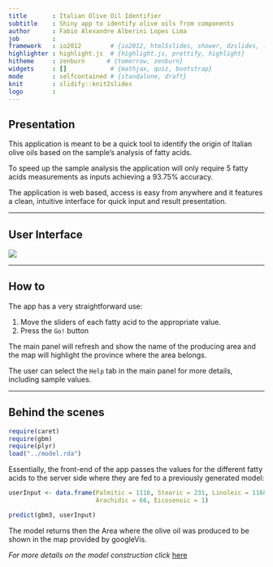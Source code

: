 ```yaml
---
title       : Italian Olive Oil Identifier
subtitle    : Shiny app to identify olive oils from components
author      : Fabio Alexandre Alberini Lopes Lima
job         : 
framework   : io2012        # {io2012, html5slides, shower, dzslides, ...}
highlighter : highlight.js  # {highlight.js, prettify, highlight}
hitheme     : zenburn      # {tomorrow, zenburn}
widgets     : []            # {mathjax, quiz, bootstrap}
mode        : selfcontained # {standalone, draft}
knit        : slidify::knit2slides
logo        : 
---
```


## Presentation

This application is meant to be a quick tool to identify the origin of Italian olive oils based on the sample's analysis of fatty acids.

To speed up the sample analysis the application will only require 5 fatty acids measurements as inputs achieving a 93.75% accuracy.

The application is web based, access is easy from anywhere and it features a clean, intuitive  interface for quick input and result presentation.



---

## User Interface

![](./assets/img/Screenshot_web.png)

---

## How to

The app has a very straightforward use:

1. Move the sliders of each fatty acid to the appropriate value.
2. Press the `Go!` button
  

The main panel will refresh and show the name of the producing area and the map will highlight the province where the area belongs.
  

The user can select the `Help` tab in the main panel for more details, including sample values.

---

## Behind the scenes

```r
require(caret)
require(gbm)
require(plyr)
load("../model.rda")
```

Essentially, the front-end of the app passes the values for the different fatty acids to the  server side where they are fed to a previously generated model:

```r
userInput <- data.frame(Palmitic = 1116, Stearic = 231, Linoleic = 1168, 
                        Arachidic = 66, Eicosenoic = 1)

predict(gbm3, userInput)
```

The model returns then the Area where the olive oil was produced to be shown in the map provided by googleVis.

*For more details on the model construction click* [here](https://faall.github.io/ProgrammingAssignment9_4/ItalianOilEDA.html)
